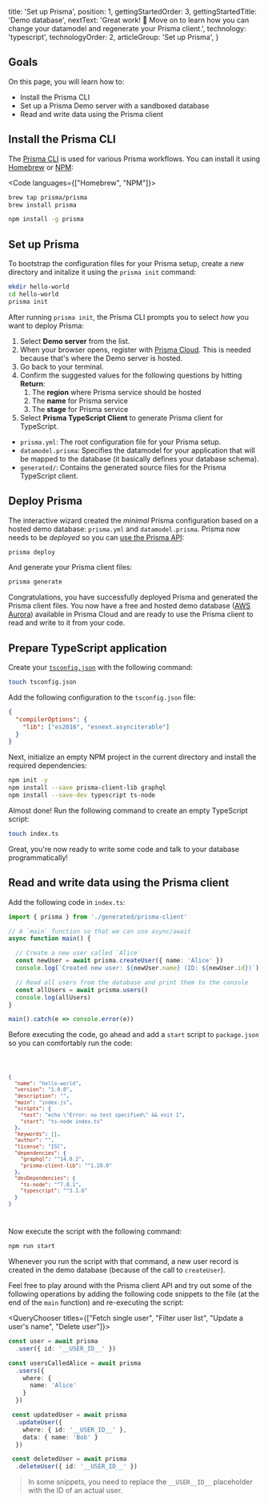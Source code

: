 
  title: 'Set up Prisma',
  position: 1,
  gettingStartedOrder: 3,
  gettingStartedTitle: 'Demo database',
  nextText: 'Great work! 👏  Move on to learn how you can change your datamodel and regenerate your Prisma client.',
  technology: 'typescript',
  technologyOrder: 2,
  articleGroup: 'Set up Prisma',
}

## Goals

On this page, you will learn how to:

- Install the Prisma CLI
- Set up a Prisma Demo server with a sandboxed database
- Read and write data using the Prisma client

## Install the Prisma CLI

The [Prisma CLI](alx4) is used for various Prisma workflows. You can install it using [Homebrew](https://brew.sh/) or [NPM](https://www.npmjs.com/):

<Code languages={["Homebrew", "NPM"]}>

```bash copy
brew tap prisma/prisma
brew install prisma
```

```bash copy
npm install -g prisma
```

</Code>

## Set up Prisma

To bootstrap the configuration files for your Prisma setup, create a new directory and initalize it using the `prisma init` command:

```bash copy
mkdir hello-world
cd hello-world
prisma init
```

After running `prisma init`, the Prisma CLI prompts you to select _how_ you want to deploy Prisma:

1. Select **Demo server** from the list.
1. When your browser opens, register with [Prisma Cloud](https://www.prisma.io/cloud/). This is needed because that's where the Demo server is hosted.
1. Go back to your terminal.
1. Confirm the suggested values for the following questions by hitting **Return**:
    1. The **region** where Prisma service should be hosted
    1. The **name** for Prisma service
    1. The **stage** for Prisma service
1. Select **Prisma TypeScript Client** to generate Prisma client for TypeScript.

<Collapse title="Learn about the generated files">

- `prisma.yml`: The root configuration file for your Prisma setup.
- `datamodel.prisma`: Specifies the datamodel for your application that will be mapped to the database (it basically defines your database schema).
- `generated/`: Contains the generated source files for the Prisma TypeScript client.

</Collapse>

## Deploy Prisma

The interactive wizard created the _minimal_ Prisma configuration based on a hosted demo database: `prisma.yml` and `datamodel.prisma`. Prisma now needs to be _deployed_ so you can [use the Prisma API](nms2):

```bash copy
prisma deploy
```

And generate your Prisma client files:

```bash copy
prisma generate
```

Congratulations, you have successfully deployed Prisma and generated the Prisma client files. You now have a free and hosted demo database ([AWS Aurora](https://aws.amazon.com/rds/aurora)) available in Prisma Cloud and are ready to use the Prisma client to read and write to it from your code.

## Prepare TypeScript application

Create your [`tsconfig.json`](https://www.typescriptlang.org/docs/handbook/tsconfig-json.html) with the following command:

```bash copy
touch tsconfig.json
```

Add the following configuration to the `tsconfig.json` file:

```json copy
{
  "compilerOptions": {
    "lib": ["es2016", "esnext.asynciterable"]
  }
}
```

Next, initialize an empty NPM project in the current directory and install the required dependencies:

```bash copy
npm init -y
npm install --save prisma-client-lib graphql
npm install --save-dev typescript ts-node
```

Almost done! Run the following command to create an empty TypeScript script:

```bash copy
touch index.ts
```

Great, you're now ready to write some code and talk to your database programmatically!

## Read and write data using the Prisma client

Add the following code in `index.ts`:

```ts copy
import { prisma } from './generated/prisma-client'

// A `main` function so that we can use async/await
async function main() {

  // Create a new user called `Alice`
  const newUser = await prisma.createUser({ name: 'Alice' })
  console.log(`Created new user: ${newUser.name} (ID: ${newUser.id})`)

  // Read all users from the database and print them to the console
  const allUsers = await prisma.users()
  console.log(allUsers)
}

main().catch(e => console.error(e))
```

Before executing the code, go ahead and add a `start` script to `package.json` so you can comfortably run the code:

<Code lines="8">

```json copy
{
  "name": "hello-world",
  "version": "1.0.0",
  "description": "",
  "main": "index.js",
  "scripts": {
    "test": "echo \"Error: no test specified\" && exit 1",
    "start": "ts-node index.ts"
  },
  "keywords": [],
  "author": "",
  "license": "ISC",
  "dependencies": {
    "graphql": "^14.0.2",
    "prisma-client-lib": "^1.20.0"
  },
  "devDependencies": {
    "ts-node": "^7.0.1",
    "typescript": "^3.1.6"
  }
}
```

</Code>

Now execute the script with the following command:

```bash copy
npm run start
```

Whenever you run the script with that command, a new user record is created in the demo database (because of the call to `createUser`).

Feel free to play around with the Prisma client API and try out some of the following operations by adding the following code snippets to the file (at the end of the `main` function) and re-executing the script:

<QueryChooser titles={["Fetch single user", "Filter user list", "Update a user's name", "Delete user"]}>

```ts lineNumbers,copy
const user = await prisma
  .user({ id: '__USER_ID__' })
```

```ts lineNumbers,copy
const usersCalledAlice = await prisma
  .users({
    where: {
      name: 'Alice'
    }
  })
```

```ts lineNumbers,copy
 const updatedUser = await prisma
  .updateUser({
    where: { id: '__USER_ID__' },
    data: { name: 'Bob' }
  })
```

```ts lineNumbers,copy
 const deletedUser = await prisma
  .deleteUser({ id: '__USER_ID__' })
```

</QueryChooser>

> In some snippets, you need to replace the `__USER__ID__` placeholder with the ID of an actual user.
